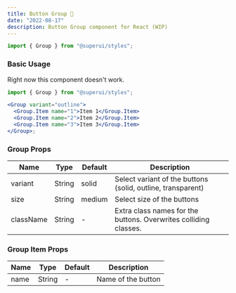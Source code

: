```yaml
---
title: Button Group 🚧
date: "2022-08-17"
description: Button Group component for React (WIP)
---
```


```jsx
import { Group } from "@superui/styles";
```

### Basic Usage

Right now this component doesn't work.

<ButtonGroupDemo />

```jsx
import { Group } from "@superui/styles";

<Group variant="outline">
  <Group.Item name="1">Item 1</Group.Item>
  <Group.Item name="2">Item 2</Group.Item>
  <Group.Item name="3">Item 3</Group.Item>
</Group>;
```

### Group Props

| Name      | Type   | Default | Description                                                      |
| --------- | ------ | ------- | ---------------------------------------------------------------- |
| variant   | String | solid   | Select variant of the buttons (solid, outline, transparent)      |
| size      | String | medium  | Select size of the buttons                                       |
| className | String | -       | Extra class names for the buttons. Overwrites colliding classes. |

### Group Item Props

| Name | Type   | Default | Description        |
| ---- | ------ | ------- | ------------------ |
| name | String | -       | Name of the button |
